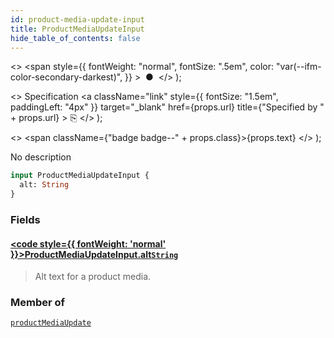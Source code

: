 ```yaml
---
id: product-media-update-input
title: ProductMediaUpdateInput
hide_table_of_contents: false
---
```


  <>
    <span
      style={{
        fontWeight: "normal",
        fontSize: ".5em",
        color: "var(--ifm-color-secondary-darkest)",
      }}
    >
      &nbsp;●&nbsp;
    </span>
  </>
);

  <>
    Specification
    <a
      className="link"
      style={{ fontSize: "1.5em", paddingLeft: "4px" }}
      target="\_blank"
      href={props.url}
      title={"Specified by " + props.url}
    >
      ⎘
    </a>
  </>
);

  <>
    <span className={"badge badge--" + props.class}>{props.text}</span>
  </>
);

No description

```graphql
input ProductMediaUpdateInput {
  alt: String
}
```

### Fields

#### [<code style={{ fontWeight: 'normal' }}>ProductMediaUpdateInput.<b>alt</b></code>](#)<Bullet />[`String`](../../api-reference/scalars/string) <Badge class="secondary" text="scalar"/>

> Alt text for a product media.

### Member of

[`productMediaUpdate`](../../api-reference/mutations/product-media-update) <Badge class="secondary" text="mutation"/>
